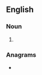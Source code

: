 ==English==

===Noun===
{{head|en|noun plural form}}

# {{plural of|aleph|lang=en}}

===Anagrams===
* {{anagrams|en|phasel|shpeal}}